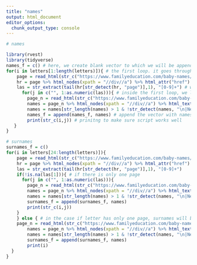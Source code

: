 ```yaml
---
title: "names"
output: html_document
editor_options: 
  chunk_output_type: console
---
```


```r
# names

library(rvest) 
library(tidyverse)
names_f = c() # here, we create blank vector to which we will be appending all vectors with names
for(i in letters[1:length(letters)]){ # the first loop. it goes through all letters
    page = read_html(str_c("https://www.familyeducation.com/baby-names/browse-names/first-name/",i)) # here, we read the first page for the current letter
    hr = page %>% html_nodes(xpath = "//div//a") %>% html_attr("href") # we extract all links from the page, we need them to define how many pages relate to a letter
    las = str_extract(tail(hr[str_detect(hr, "page")],1), "[0-9]+") # we take the last link containing word "page" and extract number, it's the last page
      for(j in c("", 1:as.numeric(las))){ # inside the first loop, we launch the second one, now, for every letter it will go through all pages related to this letter. vector starts with "" as the first page has no any numbers
        page_n = read_html(str_c("https://www.familyeducation.com/baby-names/browse-names/first-name/",i,"?page=", j)) # so, as you can see, we add new element to html link noting number of the page
        names = page_n %>% html_nodes(xpath = "//div//a") %>% html_text() # extract all the texts
        names = names[str_length(names) > 1 & !str_detect(names, "\n|Newsletters|About|Boys|Girls") ] # remove strings which have less than 1 symbol and remove strings containing "\n|Newsletters|About|Boys|Girls"
        names_f = append(names_f, names) # append the vector with names to our initial vector
        print(str_c(i,j)) # prinitng to make sure script works well
   }
}

```

```r
# surnames
surnames_f = c()
for(i in letters[24:length(letters)]){
    page = read_html(str_c("https://www.familyeducation.com/baby-names/browse-names/surname/",i))
    hr = page %>% html_nodes(xpath = "//div//a") %>% html_attr("href")
    las = str_extract(tail(hr[str_detect(hr, "page")],1), "[0-9]+")
    if(!is.na(las[1])){ # if there is only one page
      for(j in c("", 1:as.numeric(las))){
        page_n = read_html(str_c("https://www.familyeducation.com/baby-names/browse-names/surname/",i,"?page=", j))
        names = page_n %>% html_nodes(xpath = "//div//a") %>% html_text()
        names = names[str_length(names) > 1 & !str_detect(names, "\n|Newsletters|About|Boys|Girls") ]
        surnames_f = append(surnames_f, names)
        print(str_c(i,j))
    } 
    } else { # in the case if letter has only one page, surnames will be collected without loop
    page_n = read_html(str_c("https://www.familyeducation.com/baby-names/browse-names/surname/",i))
        names = page_n %>% html_nodes(xpath = "//div//a") %>% html_text()
        names = names[str_length(names) > 1 & !str_detect(names, "\n|Newsletters|About|Boys|Girls") ]
        surnames_f = append(surnames_f, names)
        print(i)
  }
}
```

